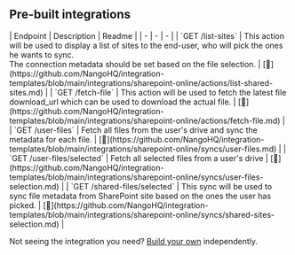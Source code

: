 
## Pre-built integrations

<AccordionGroup>


<Accordion title="Others">
| Endpoint | Description | Readme |
| - | - | - |
| `GET /list-sites` | This action will be used to display a list of sites to the end-user, who will pick the ones he wants to sync.<br />The connection metadata should be set based on the file selection. | [🔗](https://github.com/NangoHQ/integration-templates/blob/main/integrations/sharepoint-online/actions/list-shared-sites.md) |
| `GET /fetch-file` | This action will be used to fetch the latest file download_url which can be used to download the actual file. | [🔗](https://github.com/NangoHQ/integration-templates/blob/main/integrations/sharepoint-online/actions/fetch-file.md) |
| `GET /user-files` | Fetch all files from the user's drive and sync the metadata for each file. | [🔗](https://github.com/NangoHQ/integration-templates/blob/main/integrations/sharepoint-online/syncs/user-files.md) |
| `GET /user-files/selected` | Fetch all selected files from a user's drive | [🔗](https://github.com/NangoHQ/integration-templates/blob/main/integrations/sharepoint-online/syncs/user-files-selection.md) |
| `GET /shared-files/selected` | This sync will be used to sync file metadata from SharePoint site based on the ones the user has picked. | [🔗](https://github.com/NangoHQ/integration-templates/blob/main/integrations/sharepoint-online/syncs/shared-sites-selection.md) |
</Accordion>

</AccordionGroup>

<Tip>Not seeing the integration you need? [Build your own](https://docs.nango.dev/guides/custom-integrations/overview) independently.</Tip>

